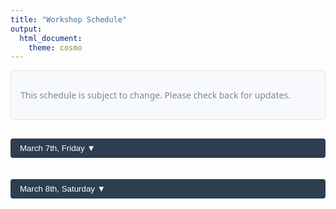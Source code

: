 ```yaml
---
title: "Workshop Schedule"
output: 
  html_document:
    theme: cosmo
---
```


<style>
.schedule-container {
  max-width: 800px;
  margin: 0 auto;
  font-family: 'Segoe UI', Tahoma, Geneva, Verdana, sans-serif;
}

.day-section {
  background: #f8f9fc;
  border: 1px solid #dee2e6;
  border-radius: 4px;
  padding: 20px;
  margin: 20px 0;
  display: none;
}

.time-block {
  border-left: 3px solid #2c3e50;
  padding: 12px 20px;
  margin: 15px 0;
  background: white;
}

.session-title {
  color: #2c3e50;
  font-weight: 600;
  margin: 15px 0 10px;
  font-size: 1.1em;
}

.presentation-item {
  margin: 12px 0;
  padding: 8px 0;
  border-bottom: 1px solid #eee;
}

.chair-info {
  color: #7b8a8b;
  font-size: 0.9em;
  margin: -8px 0 12px;
  font-style: italic;
}

.special-event {
  background: #f8f9fc;
  border-left-color: #18bc9c;
}

.meal-break {
  border-left-color: #18bc9c;
  background: #f3faf9;
}

.alert-custom {
  background: #f8f9fc;
  border: 1px solid #dee2e6;
  color: #7b8a8b;
  border-radius: 4px;
  padding: 15px;
  margin-bottom: 20px;
}

.collapse-button {
  background: #2c3e50;
  color: white;
  padding: 8px 15px;
  border: none;
  border-radius: 4px;
  cursor: pointer;
  margin: 10px 0;
  width: 100%;
  text-align: left;
}

.collapse-button:hover {
  background: #18bc9c;
}

}
</style>

<script>
    function toggleDay(dayId) {
      var content = document.getElementById(dayId);
      // Use computed style for accuracy
      var isHidden = window.getComputedStyle(content).display === "none";
      var button = document.querySelector(`button[onclick="toggleDay('${dayId}')"]`);
      
      if (isHidden) {
        content.style.display = "block";
        button.innerHTML = button.innerHTML.replace('▼', '▲');
      } else {
        content.style.display = "none";
        button.innerHTML = button.innerHTML.replace('▲', '▼');
      }
    }
</script>


<div class="schedule-container">


<div class="alert-custom">
<i class="fas fa-info-circle"></i> This schedule is subject to change. Please check back for updates.
</div>

<button class="collapse-button" onclick="toggleDay('day1')">
      March 7th, Friday ▼
    </button>
<div class="day-section" id="day1">

<div class="time-block meal-break">
**8:15 AM** 
<div class="session-title">Breakfast</div>
Coffee, pastry, and fruits will be served
</div>

<div class="time-block">
**8:30 - 8:40 AM**  
<div class="session-title">Opening Remarks</div>
<div class="presentation-item">
<strong>Jingshen Wang</strong>, UC Berkeley
</div>
</div>

<div class="time-block">
**8:40 - 10:10 AM**  
<div class="session-title">Session I</div>
<div class="chair-info">Chair: Hongjian Zhu, AbbVie</div>

<div class="presentation-item">
<strong>Sofia Villar</strong>, University of Cambridge<br>
<em>Recent Advances for the Design, Analysis, and Implementation of Response-Adaptive Designs: Are We There Yet?</em>
</div>

<div class="presentation-item">
<strong>Feifang Hu</strong>, George Washington University<br>
<em>Adaptive Designs and GenAI: A Great Match?</em>
</div>

<div class="presentation-item">
<strong>Boxin Tang</strong>, Simon Fraser University<br>
<em>Fractional Factorial Designs Under the Baseline Parametrization</em>
</div>
</div>

<div class="time-block">
**10:30 - 11:30 AM**  
<div class="session-title">Session II</div>
<div class="chair-info">Chair: Xinwei Ma, UC San Diego</div>

<div class="presentation-item">
<strong>Bin Yu</strong>, UC Berkeley<br>
<em>Veridical Data Science Towards Modern Experimental Design in the Age of AI</em>
</div>

<div class="presentation-item">
<strong>Luke Keele</strong>, University of Pennsylvania<br>
<em>Flexibly Estimating and Interpreting Heterogeneous Treatment Effects of Laparoscopic Surgery for Cholecystitis Patients</em>
</div>
</div>

<div class="time-block meal-break">
**11:30 - 1:00 PM**  
Lunch and Photo Session, Alumni House
</div>

<div class="time-block">
**1:00 - 2:00 PM**  
<div class="session-title">Session III</div>
<div class="chair-info">Chair: Lexin Li, UC Berkeley</div>

<div class="presentation-item">
<strong>Micheal Kosorok</strong>, University of North Carolina at Chapel Hill<br>
<em>Design and Analysis of SMARTs to Incorporate Patient Preference into Dynamic Treatment Regimes</em>
</div>

<div class="presentation-item">
<strong>Annie Qu</strong>, University of California Irvine<br>
<em>Stage-Aware Learning for Dynamic Treatments</em>
</div>
</div>

<div class="time-block">
**2:20 - 3:10 PM**  
<div class="session-title">Panel Discussion</div>
<div class="chair-info">Moderator: Waverly Wei, University of Southern California</div>
</div>

<div class="time-block">
**3:30 - 4:30 PM**  
<div class="session-title">Session IV</div>
<div class="chair-info">Chair: Sofia Villar, Cambridge University</div>

<div class="presentation-item">
<strong>Mark van der Laan</strong>, UC Berkeley<br>
<em>Learning Oracle Designs with Targeted Adaptive Designs and Statistical Inference with TMLE</em>
</div>

<div class="presentation-item">
<strong>Anastasia Ivanova</strong>, University of North Carolina at Chapel Hill<br>
<em>Applications of AI in Drug Development</em>
</div>
</div>

<div class="time-block">
**4:30 - 5:30 PM**  
<strong>Poster Session</strong>
</div>

<div class="time-block meal-break">
**5:30 - 7:30 PM**  
Dinner Banquet, Great China
</div>

</div> <!-- End Friday section -->

<button class="collapse-button" onclick="toggleDay('day2')">March 8th, Saturday ▼</button>
<div class="day-section" id="day2">

<div class="time-block">
**8:40 - 10:10 AM**  
<div class="session-title">Session V</div>
<div class="chair-info">Chair: Xiudi Li, UC Berkeley</div>

<div class="presentation-item">
<strong>Hongyu Zhao</strong>, Yale University<br>
<em>Causal Inference Through Mendelian Randomization</em>
</div>

<div class="presentation-item">
<strong>Tianxi Cai</strong>, Harvard University<br>
<em>Improving Algorithm Generalizability and Transportability: Lesson Learned from Multi-institutional EHR Research</em>
</div>

<div class="presentation-item">
<strong>Hongtu Zhu</strong>, University of North Carolina at Chapel Hill<br>
<em>Spatially Randomized Designs Can Enhance Policy Evaluation</em>
</div>
</div>

<div class="time-block">
**10:30 - 12:00 PM**  
<div class="session-title">Session VI</div>
<div class="chair-info">Chair: Feifang Hu, George Washington University</div>

<div class="presentation-item">
<strong>Yuan Ji</strong>, University of Chicago<br>
<em>A Bayesian Estimator of Sample Size</em>
</div>

<div class="presentation-item">
<strong>Ying Yuan</strong>, University of Texas MD Anderson Cancer Center<br>
<em>Digital Controls: An Efficient, Robust, and Privacy-Preserving Bayesian Tool for Adaptive Information Borrowing from External Data</em>
</div>

<div class="presentation-item">
<strong>Lorenzo Trippa</strong>, Harvard University<br>
<em>Harmonized Estimation of Subgroup-Specific Treatment Effects in Randomized Trials: The Use of External Control Data</em>
</div>
</div>

<div class="time-block meal-break">
**12:00 - 1:30 PM**  
Lunch, Alumni House
</div>

<div class="time-block">
**1:30 - 3:00 PM**  
<div class="session-title">Session VII</div>
<div class="chair-info">Chair: Peng Ding, UC Berkeley</div>

<div class="presentation-item">
<strong>Lu Tian</strong>, Stanford University<br>
<em>Dynamic Decision Making With Individualized Variable Selection</em>
</div>

<div class="presentation-item">
<strong>Alexander Volfovsky</strong>, Duke University<br>
<em>New Experimental Designs with Generative AI — from Texts to Networks, to Interacting Agents</em>
</div>

<div class="presentation-item">
<strong>Waverly Wei</strong>, University of Southern California<br>
<em>Covariate Adjusted Response Adaptive Design with Delayed Outcomes</em>
</div>
</div>

<div class="time-block">
**3:00 PM**  
<div class="session-title">Closing Remarks and Poster Award</div>
</div>

</div> <!-- End Saturday section -->

</div> <!-- End schedule container -->
